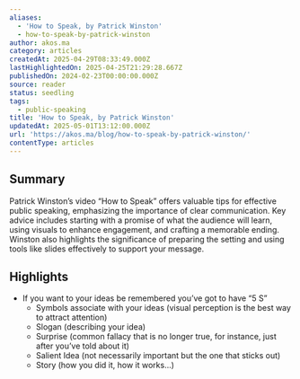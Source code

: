 ```yaml
---
aliases:
  - 'How to Speak, by Patrick Winston'
  - how-to-speak-by-patrick-winston
author: akos.ma
category: articles
createdAt: 2025-04-29T08:33:49.000Z
lastHighlightedOn: 2025-04-25T21:29:28.667Z
publishedOn: 2024-02-23T00:00:00.000Z
source: reader
status: seedling
tags:
  - public-speaking
title: 'How to Speak, by Patrick Winston'
updatedAt: 2025-05-01T13:12:00.000Z
url: 'https://akos.ma/blog/how-to-speak-by-patrick-winston/'
contentType: articles
---
```

## Summary

Patrick Winston’s video “How to Speak” offers valuable tips for effective public speaking, emphasizing the importance of clear communication. Key advice includes starting with a promise of what the audience will learn, using visuals to enhance engagement, and crafting a memorable ending. Winston also highlights the significance of preparing the setting and using tools like slides effectively to support your message.

## Highlights

- If you want to your ideas be remembered you’ve got to have “5 S”
  - Symbols associate with your ideas (visual perception is the best way to attract attention)
  - Slogan (describing your idea)
  - Surprise (common fallacy that is no longer true, for instance, just after you’ve told about it)
  - Salient Idea (not necessarily important but the one that sticks out)
  - Story (how you did it, how it works…)
